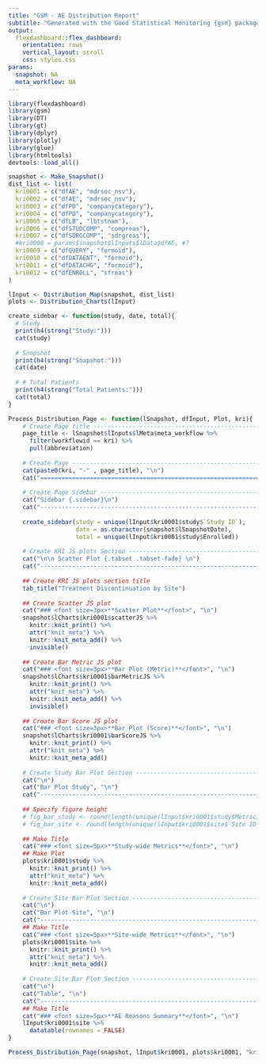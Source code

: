 ```yaml
---
title: "GSM - AE Distribution Report"
subtitle: "Generated with the Good Statistical Monitoring {gsm} package"
output: 
  flexdashboard::flex_dashboard:
    orientation: rows
    vertical_layout: scroll
    css: styles.css
params:
  snapshot: NA
  meta_workflow: NA
---
```


```r
library(flexdashboard)
library(gsm)
library(DT)
library(gt)
library(dplyr)
library(plotly)
library(glue)
library(htmltools)
devtools::load_all()
```

```r
snapshot <- Make_Snapshot()
dist_list <- list(
  kri0001 = c("dfAE", "mdrsoc_nsv"),
  kri0002 = c("dfAE", "mdrsoc_nsv"),
  kri0003 = c("dfPD", "companycategory"),
  kri0004 = c("dfPD", "companycategory"),
  kri0005 = c("dfLB", "lbtstnam"),
  kri0006 = c("dfSTUDCOMP", "compreas"),
  kri0007 = c("dfSDRGCOMP", "sdrgreas"),
  #kri0008 = params$snapshot$lInputs$lData$dfAE, #?
  kri0009 = c("dfQUERY", "formoid"),
  kri0010 = c("dfDATAENT", "formoid"),
  kri0011 = c("dfDATACHG", "formoid"),
  kri0012 = c("dfENROLL", "sfreas")
)

lInput <- Distribution_Map(snapshot, dist_list)
plots <- Distribution_Charts(lInput)

create_sidebar <- function(study, date, total){
  # Study
  print(h4(strong("Study:")))
  cat(study)
  
  # Snapshot
  print(h4(strong("Snapshot:")))
  cat(date)
  
  # # Total Patients
  print(h4(strong("Total Patients:")))
  cat(total)
}

Process_Distribution_Page <- function(lSnapshot, dfInput, Plot, kri){
    # Create Page title ----------------------------------------------------
    page_title <- lSnapshot$lInputs$lMeta$meta_workflow %>%
      filter(workflowid == kri) %>%
      pull(abbreviation)
    
    # Create Page ----------------------------------------------------------
    cat(paste0(kri, "-" , page_title), "\n")
    cat("================================================================\n")
      
    # Create Page Sidebar --------------------------------------------------
    cat("Sidebar {.sidebar}\n")
    cat("----------------------------------------------------------------\n")
    
    create_sidebar(study = unique(lInput$kri0001$study$`Study ID`),
                   date = as.character(snapshot$lSnapshotDate),
                   total = unique(lInput$kri0001$study$Enrolled))
    
    # Create KRI JS plots Section -------------------------------------------
    cat("\n\n Scatter Plot {.tabset .tabset-fade} \n")
    cat("----------------------------------------------------------------\n")
    
    ## Create KRI JS plots section title
    tab_title("Treatment Discontinuation by Site")
    
    ## Create Scatter JS plot
    cat("### <font size=3px>**Scatter Plot**</font>", "\n")
    snapshot$lCharts$kri0001$scatterJS %>%
      knitr::knit_print() %>%
      attr("knit_meta") %>%
      knitr::knit_meta_add() %>%
      invisible()
    
    ## Create Bar Metric JS plot
    cat("### <font size=3px>**Bar Plot (Metric)**</font>", "\n") 
    snapshot$lCharts$kri0001$barMetricJS %>%
      knitr::knit_print() %>%
      attr("knit_meta") %>%
      knitr::knit_meta_add() %>%
      invisible()
    
    ## Create Bar Score JS plot
    cat("### <font size=3px>**Bar Plot (Score)**</font>", "\n")
    snapshot$lCharts$kri0001$barScoreJS %>%
      knitr::knit_print() %>%
      attr("knit_meta") %>%
      knitr::knit_meta_add() 
    
    # Create Study Bar Plot Section -----------------------------------------
    cat("\n")
    cat("Bar Plot Study", "\n")
    cat("----------------------------------------------------------------\n")
    
    ## Specify figure height
    # fig_bar_study <- round(length(unique(lInput$kri0001$study$Metric))/3)
    # fig_bar_site <- round(length(unique(lInput$kri0001$site$`Site ID`))/3)
    
    ## Make Title
    cat("### <font size=5px>**Study-wide Metrics**</font>", "\n") 
    ## Make Plot
    plots$kri0001$study %>%
      knitr::knit_print() %>%
      attr("knit_meta") %>%
      knitr::knit_meta_add()
    
    # Create Site Bar Plot Section ------------------------------------------
    cat("\n")
    cat("Bar Plot Site", "\n")
    cat("----------------------------------------------------------------\n")
    ## Make Title
    cat("### <font size=5px>**Site-wide Metrics**</font>", "\n") 
    plots$kri0001$site %>%
      knitr::knit_print() %>%
      attr("knit_meta") %>%
      knitr::knit_meta_add() 
    
    # Create Site Bar Plot Section ------------------------------------------
    cat("\n")
    cat("Table", "\n")
    cat("----------------------------------------------------------------\n")
    ## Make Title  
    cat("### <font size=5px>**AE Reasons Summary**</font>", "\n") 
    lInput$kri0001$site %>%
      datatable(rownames = FALSE)
}
```


```r
Process_Distribution_Page(snapshot, lInput$kri0001, plots$kri0001, "kri0001")
```
